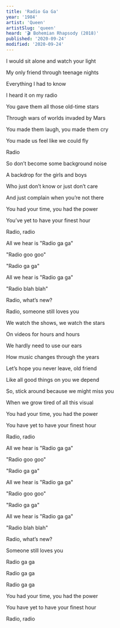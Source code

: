 ```yaml
---
title: 'Radio Ga Ga'
year: '1984'
artist: 'Queen'
artistSlug: 'queen'
heard: '🎬 Bohemian Rhapsody (2018)'
published: '2020-09-24'
modified: '2020-09-24'
---
```


<LyricSection>

I would sit alone and watch your light

My only friend through teenage nights

Everything I had to know

I heard it on my radio

</LyricSection>

<LyricSection>

You gave them all those old-time stars

Through wars of worlds invaded by Mars

You made them laugh, you made them cry

You made us feel like we could fly

</LyricSection>

<LyricSection>

Radio

</LyricSection>

<LyricSection>

So don&rsquo;t become some background noise

A backdrop for the girls and boys

Who just don&rsquo;t know or just don&rsquo;t care

And just complain when you&rsquo;re not there

</LyricSection>

<LyricSection>

You had your time, you had the power

You&rsquo;ve yet to have your finest hour

Radio, radio

</LyricSection>

<LyricSection>

All we hear is "Radio ga ga"

"Radio goo goo"

"Radio ga ga"

All we hear is "Radio ga ga"

"Radio blah blah"

Radio, what&rsquo;s new?

Radio, someone still loves you

</LyricSection>

<LyricSection>

We watch the shows, we watch the stars

On videos for hours and hours

We hardly need to use our ears

How music changes through the years

</LyricSection>

<LyricSection>

Let&rsquo;s hope you never leave, old friend

Like all good things on you we depend

So, stick around because we might miss you

When we grow tired of all this visual

</LyricSection>

<LyricSection>

You had your time, you had the power

You have yet to have your finest hour

Radio, radio

</LyricSection>

<LyricSection>

All we hear is "Radio ga ga"

"Radio goo goo"

"Radio ga ga"

All we hear is "Radio ga ga"

"Radio goo goo"

"Radio ga ga"

</LyricSection>

<LyricSection>

All we hear is "Radio ga ga"

"Radio blah blah"

Radio, what&rsquo;s new?

Someone still loves you

</LyricSection>

<LyricSection>

Radio ga ga

Radio ga ga

Radio ga ga

</LyricSection>

<LyricSection>

You had your time, you had the power

You have yet to have your finest hour

Radio, radio

</LyricSection>
